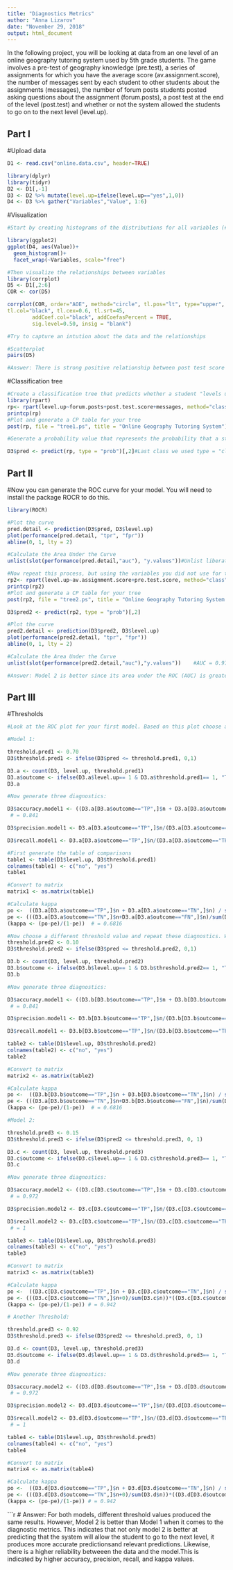 ```yaml
---
title: "Diagnostics Metrics"
author: "Anna Lizarov"
date: "November 29, 2018"
output: html_document
---
```


In the following project, you will be looking at data from an one level of an online geography tutoring system used by 5th grade students. The game involves a pre-test of geography knowledge (pre.test), a series of assignments for which you have the average score (av.assignment.score),  the number of messages sent by each student to other students about the assignments (messages), the number of forum posts students posted asking questions about the assignment (forum.posts), a post test at the end of the level (post.test) and whether or not the system allowed the students to go on to the next level (level.up).  

## Part I

#Upload data
```r
D1 <- read.csv("online.data.csv", header=TRUE)
```

```r
library(dplyr)
library(tidyr)
D2 <- D1[,-1]
D3 <- D2 %>% mutate(level.up=ifelse(level.up=="yes",1,0)) 
D4 <- D3 %>% gather("Variables","Value", 1:6)
```

#Visualization 
```r
#Start by creating histograms of the distributions for all variables (#HINT: look up "facet" in the ggplot documentation)

library(ggplot2)
ggplot(D4, aes(Value))+
  geom_histogram()+
  facet_wrap(~Variables, scale="free")
```

```r
#Then visualize the relationships between variables
library(corrplot)
D5 <- D1[,2:6]
COR <- cor(D5)

corrplot(COR, order="AOE", method="circle", tl.pos="lt", type="upper",        
tl.col="black", tl.cex=0.6, tl.srt=45, 
        addCoef.col="black", addCoefasPercent = TRUE,
        sig.level=0.50, insig = "blank")

#Try to capture an intution about the data and the relationships
```

```r
#Scatterplot 
pairs(D5)
```


```r
#Answer: There is strong positive relationship between post test score and the number of messages sent by each student to other students about the assignments. However, there is a weak positive relationship between post test score and the number of forum posts students posted asking questions about the assignment. This indicates that messaging is more effective in improving grades for geography than forum posts. It is important to note that, based on the histogram, students are more actively engaged in messaging than posting questions on a forum regarding the assignment. Nonetheless, the average assignment score is moderately to highly related to post test score and messages. 
```

#Classification tree
```r
#Create a classification tree that predicts whether a student "levels up" in the online course using three variables of your choice (As we did last time, set all controls to their minimums)
library(rpart)
rp<- rpart(level.up~forum.posts+post.test.score+messages, method="class", data=D3)
printcp(rp)
#Plot and generate a CP table for your tree 
post(rp, file = "tree1.ps", title = "Online Geography Tutoring System") #This creates a pdf image of the tree

```

```r
#Generate a probability value that represents the probability that a student levels up based your classification tree 

D3$pred <- predict(rp, type = "prob")[,2]#Last class we used type = "class" which predicted the classification for us, this time we are using type = "prob" to see the probability that our classififcation is based on.
```

## Part II
#Now you can generate the ROC curve for your model. You will need to install the package ROCR to do this.
```r
library(ROCR)

#Plot the curve
pred.detail <- prediction(D3$pred, D3$level.up) 
plot(performance(pred.detail, "tpr", "fpr"))
abline(0, 1, lty = 2)
```

```r
#Calculate the Area Under the Curve
unlist(slot(performance(pred.detail,"auc"), "y.values"))#Unlist liberates the AUC value from the "performance" object created by ROCR     # AUC  = 0.855
```

```r
#Now repeat this process, but using the variables you did not use for the previous model and compare the plots & results of your two models. Which one do you think was the better model? Why?
rp2<- rpart(level.up~av.assignment.score+pre.test.score, method="class", data=D3)
printcp(rp2)
#Plot and generate a CP table for your tree 
post(rp2, file = "tree2.ps", title = "Online Geography Tutoring System 2") #This creates a pdf image of the tree
```

```r
D3$pred2 <- predict(rp2, type = "prob")[,2]

#Plot the curve
pred2.detail <- prediction(D3$pred2, D3$level.up) 
plot(performance(pred2.detail, "tpr", "fpr"))
abline(0, 1, lty = 2)
```

```r
#Calculate the Area Under the Curve
unlist(slot(performance(pred2.detail,"auc"),"y.values"))    #AUC = 0.977
```


```r
#Answer: Model 2 is better since its area under the ROC (AUC) is greater than that of model 1. In particular, AUC for model 2 is 0.977 whereas the AUC for model 1 is 0.855. This suggests that model 2 is better at predicting that the system will allow the student to go to the next level since it has a higher true positive rate (sensitivity). 
```

## Part III
#Thresholds
```r
#Look at the ROC plot for your first model. Based on this plot choose a probability threshold that balances capturing the most correct predictions against false positives. Then generate a new variable in your data set that classifies each student according to your chosen threshold.

#Model 1:

threshold.pred1 <- 0.70
D3$threshold.pred1 <- ifelse(D3$pred <= threshold.pred1, 0,1) 

D3.a <- count(D3, level.up, threshold.pred1)
D3.a$outcome <- ifelse(D3.a$level.up== 1 & D3.a$threshold.pred1== 1, "TP", ifelse(D3.a$level.up== 1 & D3.a$threshold.pred1== 0, "FN", ifelse(D3.a$level.up== 0 & D3.a$threshold.pred1== 1, "FP", "TN")))
D3.a
```

```r
#Now generate three diagnostics:

D3$accuracy.model1 <- ((D3.a[D3.a$outcome=="TP",]$n + D3.a[D3.a$outcome=="TN",]$n) / sum(D3.a$n))  
 # = 0.841

D3$precision.model1 <- D3.a[D3.a$outcome=="TP",]$n/(D3.a[D3.a$outcome=="TP",]$n+D3.a[D3.a$outcome=="FP",]$n)     # = 0.742

D3$recall.model1 <- D3.a[D3.a$outcome=="TP",]$n/(D3.a[D3.a$outcome=="TP",]$n+D3.a[D3.a$outcome=="FN",]$n)        # = 0.923

```


```r
#First generate the table of comparisons
table1 <- table(D1$level.up, D3$threshold.pred1)
colnames(table1) <- c("no", "yes")
table1
```
```r
#Convert to matrix
matrix1 <- as.matrix(table1)

#Calculate kappa
po <-  ((D3.a[D3.a$outcome=="TP",]$n + D3.a[D3.a$outcome=="TN",]$n) / sum(D3.a$n))
pe <- (((D3.a[D3.a$outcome=="TN",]$n+D3.a[D3.a$outcome=="FN",]$n)/sum(D3.a$n))*((D3.a[D3.a$outcome=="TN",]$n+D3.a[D3.a$outcome=="FP",]$n)/sum(D3.a$n))) + (((D3.a[D3.a$outcome=="TP",]$n+D3.a[D3.a$outcome=="FP",]$n)/sum(D3.a$n))* ((D3.a[D3.a$outcome=="TP",]$n+D3.a[D3.a$outcome=="FN",]$n)/sum(D3.a$n)))
(kappa <- (po-pe)/(1-pe))  # = 0.6816
```
```r
#Now choose a different threshold value and repeat these diagnostics. What conclusions can you draw about your two thresholds?
threshold.pred2 <- 0.10
D3$threshold.pred2 <- ifelse(D3$pred <= threshold.pred2, 0,1) 

D3.b <- count(D3, level.up, threshold.pred2)
D3.b$outcome <- ifelse(D3.b$level.up== 1 & D3.b$threshold.pred2== 1, "TP", ifelse(D3.b$level.up== 1 & D3.b$threshold.pred2== 0, "FN", ifelse(D3.b$level.up== 0 & D3.b$threshold.pred2== 1, "FP", "TN")))
D3.b
```
```r
#Now generate three diagnostics:

D3$accuracy.model1 <- ((D3.b[D3.b$outcome=="TP",]$n + D3.b[D3.b$outcome=="TN",]$n) / sum(D3.b$n))  
 # = 0.841

D3$precision.model1 <- D3.b[D3.b$outcome=="TP",]$n/(D3.b[D3.b$outcome=="TP",]$n+D3.b[D3.b$outcome=="FP",]$n)     # = 0.742

D3$recall.model1 <- D3.b[D3.b$outcome=="TP",]$n/(D3.b[D3.b$outcome=="TP",]$n+D3.b[D3.a$outcome=="FN",]$n)        # = 0.923
```

```r
table2 <- table(D1$level.up, D3$threshold.pred2)
colnames(table2) <- c("no", "yes")
table2
```

```r
#Convert to matrix
matrix2 <- as.matrix(table2)

#Calculate kappa
po <-  ((D3.b[D3.b$outcome=="TP",]$n + D3.b[D3.b$outcome=="TN",]$n) / sum(D3.b$n))
pe <- (((D3.a[D3.b$outcome=="TN",]$n+D3.b[D3.b$outcome=="FN",]$n)/sum(D3.b$n))*((D3.b[D3.b$outcome=="TN",]$n+D3.b[D3.b$outcome=="FP",]$n)/sum(D3.b$n))) + (((D3.b[D3.b$outcome=="TP",]$n+D3.b[D3.b$outcome=="FP",]$n)/sum(D3.b$n))* ((D3.b[D3.b$outcome=="TP",]$n+D3.b[D3.b$outcome=="FN",]$n)/sum(D3.b$n)))
(kappa <- (po-pe)/(1-pe))  # = 0.6816
```

```r
#Model 2:

threshold.pred3 <- 0.15
D3$threshold.pred3 <- ifelse(D3$pred2 <= threshold.pred3, 0, 1) 

D3.c <- count(D3, level.up, threshold.pred3)
D3.c$outcome <- ifelse(D3.c$level.up== 1 & D3.c$threshold.pred3== 1, "TP", ifelse(D3.c$level.up== 1 & D3.c$threshold.pred3== 0, "FN", ifelse(D3.c$level.up== 0 & D3.c$threshold.pred3== 1, "FP", "TN")))
D3.c
```

```r
#Now generate three diagnostics:

D3$accuracy.model2 <- ((D3.c[D3.c$outcome=="TP",]$n + D3.c[D3.c$outcome=="TN",]$n) / sum(D3.c$n))  
 # = 0.972

D3$precision.model2 <- D3.c[D3.c$outcome=="TP",]$n/(D3.c[D3.c$outcome=="TP",]$n+D3.c[D3.c$outcome=="FP",]$n)      # = 0.935

D3$recall.model2 <- D3.c[D3.c$outcome=="TP",]$n/(D3.c[D3.c$outcome=="TP",]$n +0)        
 # = 1
```

```r
table3 <- table(D1$level.up, D3$threshold.pred3)
colnames(table3) <- c("no", "yes")
table3
```

```r
#Convert to matrix
matrix3 <- as.matrix(table3)

#Calculate kappa
po <-  ((D3.c[D3.c$outcome=="TP",]$n + D3.c[D3.c$outcome=="TN",]$n) / sum(D3.c$n))
pe <- (((D3.c[D3.c$outcome=="TN",]$n+0)/sum(D3.c$n))*((D3.c[D3.c$outcome=="TN",]$n+D3.c[D3.c$outcome=="FP",]$n)/sum(D3.c$n))) + (((D3.c[D3.c$outcome=="TP",]$n+D3.c[D3.c$outcome=="FP",]$n)/sum(D3.c$n))* ((D3.c[D3.c$outcome=="TP",]$n+0)/sum(D3.c$n)))
(kappa <- (po-pe)/(1-pe)) # = 0.942
```

```r
# Another Threshold:

threshold.pred3 <- 0.92
D3$threshold.pred3 <- ifelse(D3$pred2 <= threshold.pred3, 0, 1) 

D3.d <- count(D3, level.up, threshold.pred3)
D3.d$outcome <- ifelse(D3.d$level.up== 1 & D3.d$threshold.pred3== 1, "TP", ifelse(D3.d$level.up== 1 & D3.d$threshold.pred3== 0, "FN", ifelse(D3.d$level.up== 0 & D3.d$threshold.pred3== 1, "FP", "TN")))
D3.d
```

```r
#Now generate three diagnostics:

D3$accuracy.model2 <- ((D3.d[D3.d$outcome=="TP",]$n + D3.d[D3.d$outcome=="TN",]$n) / sum(D3.d$n))  
 # = 0.972

D3$precision.model2 <- D3.d[D3.d$outcome=="TP",]$n/(D3.d[D3.d$outcome=="TP",]$n+D3.d[D3.d$outcome=="FP",]$n)      # = 0.935

D3$recall.model2 <- D3.d[D3.d$outcome=="TP",]$n/(D3.d[D3.d$outcome=="TP",]$n +0)        
 # = 1
```

```r
table4 <- table(D1$level.up, D3$threshold.pred3)
colnames(table4) <- c("no", "yes")
table4
```

```r
#Convert to matrix
matrix4 <- as.matrix(table4)

#Calculate kappa
po <-  ((D3.d[D3.d$outcome=="TP",]$n + D3.d[D3.d$outcome=="TN",]$n) / sum(D3.d$n))
pe <- (((D3.d[D3.d$outcome=="TN",]$n+0)/sum(D3.d$n))*((D3.d[D3.d$outcome=="TN",]$n+D3.d[D3.d$outcome=="FP",]$n)/sum(D3.d$n))) + (((D3.d[D3.d$outcome=="TP",]$n+D3.d[D3.d$outcome=="FP",]$n)/sum(D3.d$n))* ((D3.d[D3.d$outcome=="TP",]$n+0)/sum(D3.d$n)))
(kappa <- (po-pe)/(1-pe)) # = 0.942
```

```r
# Answer: For both models, different threshold values produced the same results. However, Model 2 is better than Model 1 when it comes to the diagnostic metrics. This indicates that not only model 2 is better at predicting that the system will allow the student to go to the next level, it produces more accurate predictionsand relevant predictions. Likewise, there is a higher reliability betweeen the data and the model.This is indicated by higher accuracy, precision, recall, and kappa values. 

